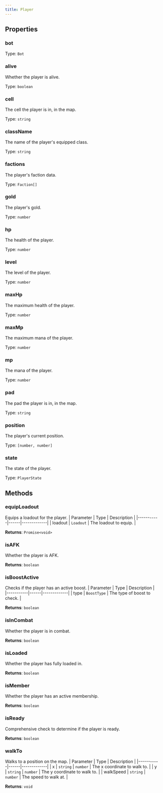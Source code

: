 ```yaml
---
title: Player
---
```



## Properties
### bot

Type: `Bot`

### alive <Badge text="Getter" size="small" />	
Whether the player is alive.

Type: `boolean`

### cell <Badge text="Getter" size="small" />	
The cell the player is in, in the map.

Type: `string`

### className <Badge text="Getter" size="small" />	
The name of the player's equipped class.

Type: `string`

### factions <Badge text="Getter" size="small" />	
The player's faction data.

Type: `Faction[]`

### gold <Badge text="Getter" size="small" />	
The player's gold.

Type: `number`

### hp <Badge text="Getter" size="small" />	
The health of the player.

Type: `number`

### level <Badge text="Getter" size="small" />	
The level of the player.

Type: `number`

### maxHp <Badge text="Getter" size="small" />	
The maximum health of the player.

Type: `number`

### maxMp <Badge text="Getter" size="small" />	
The maximum mana of the player.

Type: `number`

### mp <Badge text="Getter" size="small" />	
The mana of the player.

Type: `number`

### pad <Badge text="Getter" size="small" />	
The pad the player is in, in the map.

Type: `string`

### position <Badge text="Getter" size="small" />	
The player's current position.

Type: `[number, number]`

### state <Badge text="Getter" size="small" />	
The state of the player.

Type: `PlayerState`

## Methods

### equipLoadout
Equips a loadout for the player.
| Parameter | Type | Description |
|-----------|------|-------------|
| loadout | `Loadout` | The loadout to equip. |

**Returns**: `Promise<void>`

### isAFK
Whether the player is AFK.

**Returns**: `boolean`

### isBoostActive
Checks if the player has an active boost.
| Parameter | Type | Description |
|-----------|------|-------------|
| type | `BoostType` | The type of boost to check. |

**Returns**: `boolean`

### isInCombat
Whether the player is in combat.

**Returns**: `boolean`

### isLoaded
Whether the player has fully loaded in.

**Returns**: `boolean`

### isMember
Whether the player has an active membership.

**Returns**: `boolean`

### isReady
Comprehensive check to determine if the player is ready.

**Returns**: `boolean`

### walkTo
Walks to a position on the map.
| Parameter | Type | Description |
|-----------|------|-------------|
| x | `string` \| `number` | The x coordinate to walk to. |
| y | `string` \| `number` | The y coordinate to walk to. |
| walkSpeed | `string` \| `number` | The speed to walk at. |

**Returns**: `void`
